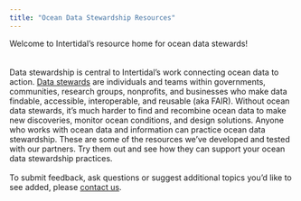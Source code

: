 ```yaml
---
title: "Ocean Data Stewardship Resources"
---
```


Welcome to Intertidal's resource home for ocean data stewards!   
<br>  
Data stewardship is central to Intertidal’s work connecting ocean data to action. [Data stewards](https://files.thegovlab.org/Primer-1-Creating-and-Empowering-Chief-Data-Stewards.pdf) are 
individuals and teams within governments, communities, research groups, nonprofits, and businesses 
who make data findable, accessible, interoperable, and reusable (aka FAIR). Without ocean data 
stewards, it’s much harder to find and recombine ocean data to make new discoveries, monitor ocean 
conditions, and design solutions. Anyone who works with ocean data and information can practice 
ocean data stewardship. These are some of the resources  we’ve developed and tested with our 
partners. Try them out and see how they can support your ocean data stewardship practices.  
<br>
To submit feedback, ask questions or suggest additional topics you'd like to see added,
please [contact us](https://www.intertidalagency.org/contact). 
                                                